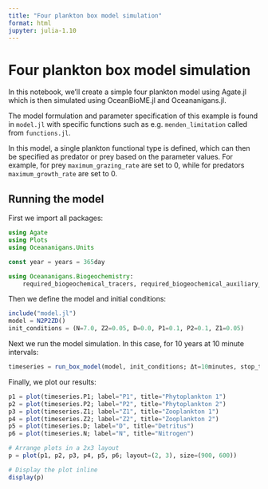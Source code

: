 ```yaml
---
title: "Four plankton box model simulation"
format: html
jupyter: julia-1.10
---
```


# Four plankton box model simulation

In this notebook, we'll create a simple four plankton model using Agate.jl which is then simulated using OceanBioME.jl and Oceananigans.jl.

The model formulation and parameter specification of this example is found in `model.jl` with specific functions such as e.g. `menden_limitation` called from `functions.jl`.

In this model, a single plankton functional type is defined, which can then be specified as predator or prey based on the parameter values. For example, for prey `maximum_grazing_rate` are set to 0, while for predators `maximum_growth_rate` are set to 0.

## Running the model

First we import all packages:

```julia
using Agate
using Plots
using Oceananigans.Units

const year = years = 365day

using Oceananigans.Biogeochemistry:
    required_biogeochemical_tracers, required_biogeochemical_auxiliary_fields
```

Then we define the model and initial conditions:

```julia
include("model.jl")
model = N2P2ZD()
init_conditions = (N=7.0, Z2=0.05, D=0.0, P1=0.1, P2=0.1, Z1=0.05)
```

Next we run the model simulation. In this case, for 10 years at 10 minute intervals:

```julia
timeseries = run_box_model(model, init_conditions; Δt=10minutes, stop_time=10years)
```

Finally, we plot our results:

```julia

p1 = plot(timeseries.P1; label="P1", title="Phytoplankton 1")
p2 = plot(timeseries.P2; label="P2", title="Phytoplankton 2")
p3 = plot(timeseries.Z1; label="Z1", title="Zooplankton 1")
p4 = plot(timeseries.Z2; label="Z2", title="Zooplankton 2")
p5 = plot(timeseries.D; label="D", title="Detritus")
p6 = plot(timeseries.N; label="N", title="Nitrogen")

# Arrange plots in a 2x3 layout
p = plot(p1, p2, p3, p4, p5, p6; layout=(2, 3), size=(900, 600))

# Display the plot inline
display(p)
```